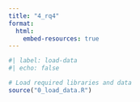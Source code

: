 ```yaml
---
title: "4_rq4"
format: 
  html:
    embed-resources: true
---
```


```r
#| label: load-data
#| echo: false

# Load required libraries and data
source("0_load_data.R")
```

